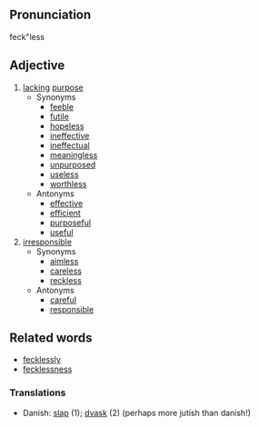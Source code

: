 ==Pronunciation==
feck"less

==Adjective==
# [[lack]]ing [[purpose]]
#* Synonyms
#** [[feeble]]
#** [[futile]]
#** [[hopeless]]
#** [[ineffective]]
#** [[ineffectual]]
#** [[meaningless]]
#** [[unpurposed]]
#** [[useless]]
#** [[worthless]]
#* Antonyms
#** [[effective]]
#** [[efficient]]
#** [[purposeful]]
#** [[useful]]
# [[irresponsible]]
#* Synonyms
#** [[aimless]]
#** [[careless]]
#** [[reckless]]
#* Antonyms
#** [[careful]]
#** [[responsible]]

==Related words==
* [[fecklessly]]
* [[fecklessness]]

===Translations===
* Danish: [[slap]] (1); [[dvask]] (2) (perhaps more jutish than danish!)